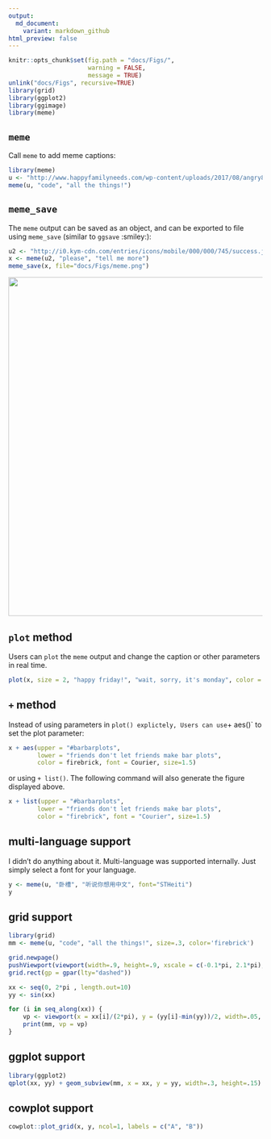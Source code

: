```yaml
---
output:
  md_document:
    variant: markdown_github
html_preview: false
---
```


<!-- README.md is generated from README.Rmd. Please edit that file -->



```r
knitr::opts_chunk$set(fig.path = "docs/Figs/",
                      warning = FALSE,
                      message = TRUE)
unlink("docs/Figs", recursive=TRUE)
library(grid)
library(ggplot2)
library(ggimage)
library(meme)
```


## `meme`

Call `meme` to add meme captions:


```r
library(meme)
u <- "http://www.happyfamilyneeds.com/wp-content/uploads/2017/08/angry8.jpg"
meme(u, "code", "all the things!")
```

## `meme_save`

The `meme` output can be saved as an object, and can be exported to file using
`meme_save` (similar to `ggsave` :smiley:):


```r
u2 <- "http://i0.kym-cdn.com/entries/icons/mobile/000/000/745/success.jpg"
x <- meme(u2, "please", "tell me more")
meme_save(x, file="docs/Figs/meme.png")
```


<img src="docs/Figs/meme.png" width="672"/>


## `plot` method


Users can `plot` the `meme` output and change the caption or other parameters in
real time.

```r
plot(x, size = 2, "happy friday!", "wait, sorry, it's monday", color = "firebrick", font = "Courier")
```

## `+` method


Instead of using parameters in `plot() explictely, Users can use `+ aes()` to set the plot parameter:


```r
x + aes(upper = "#barbarplots",
        lower = "friends don't let friends make bar plots",
        color = firebrick, font = Courier, size=1.5)
```

or using `+ list()`. The following command will also generate the figure
displayed above.

```r
x + list(upper = "#barbarplots",
        lower = "friends don't let friends make bar plots",
        color = "firebrick", font = "Courier", size=1.5)
```


## multi-language support

I didn't do anything about it. Multi-language was supported internally. Just
simply select a font for your language.


```r
y <- meme(u, "卧槽", "听说你想用中文", font="STHeiti")
y
```

## grid support

```r
library(grid)
mm <- meme(u, "code", "all the things!", size=.3, color='firebrick')

grid.newpage()
pushViewport(viewport(width=.9, height=.9, xscale = c(-0.1*pi, 2.1*pi), yscale = c(0, 1)))
grid.rect(gp = gpar(lty="dashed"))

xx <- seq(0, 2*pi , length.out=10)
yy <- sin(xx)

for (i in seq_along(xx)) {
    vp <- viewport(x = xx[i]/(2*pi), y = (yy[i]-min(yy))/2, width=.05, height=.05)
    print(mm, vp = vp)
}
```


## ggplot support

```r
library(ggplot2)
qplot(xx, yy) + geom_subview(mm, x = xx, y = yy, width=.3, height=.15)
```

## cowplot support

```r
cowplot::plot_grid(x, y, ncol=1, labels = c("A", "B"))
```

